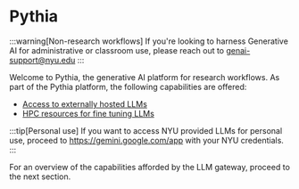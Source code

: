 # Pythia

:::warning[Non-research workflows]
If you're looking to harness Generative AI for administrative or classroom use, please reach out to genai-support@nyu.edu
:::

Welcome to Pythia, the generative AI platform for research workflows. As part of the Pythia platform, the following capabilities are offered:
- [Access to externally hosted LLMs](../01_getting_started/02_llm_gateway.mdx)
- [HPC resources for fine tuning LLMs](../../hpc/08_ml_ai_hpc/08_llm_fine_tuning.md)

:::tip[Personal use]
If you want to access NYU provided LLMs for personal use, proceed to https://gemini.google.com/app with your NYU credentials. 
:::

For an overview of the capabilities afforded by the LLM gateway, proceed to the next section.
